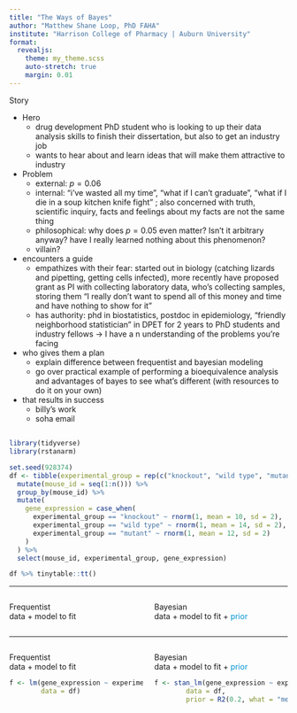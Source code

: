 ```yaml
---
title: "The Ways of Bayes"
author: "Matthew Shane Loop, PhD FAHA"
institute: "Harrison College of Pharmacy | Auburn University"
format: 
  revealjs:
    theme: my_theme.scss
    auto-stretch: true
    margin: 0.01
---
```


Story

* Hero
  * drug development PhD student who is looking to up their data analysis skills to finish their dissertation, but also to get an industry job
  * wants to hear about and learn ideas that will make them attractive to industry
* Problem
  * external: $p = 0.06$
  * internal: "i've wasted all my time", "what if I can't graduate", "what if I die in a soup kitchen knife fight" ; also concerned with truth, scientific inquiry, facts and feelings about my facts are not the same thing
  * philosophical: why does $p=0.05$ even matter? Isn't it arbitrary anyway? have I really learned nothing about this phenomenon?
  * villain?
* encounters a guide
  * empathizes with their fear: started out in biology (catching lizards and pipetting, getting cells infected), more recently have proposed grant as PI with collecting laboratory data, who's collecting samples, storing them "I really don't want to spend all of this money and time and have nothing to show for it"
  * has authority: phd in biostatistics, postdoc in epidemiology, "friendly neighborhood statistician" in DPET for 2 years to PhD students and industry fellows -> I have a n understanding of the problems you're facing
* who gives them a plan
  * explain difference between frequentist and bayesian modeling
  * go over practical example of performing a bioequivalence analysis and advantages of bayes to see what's different (with resources to do it on your own)
* that results in success
  * billy's work
  * soha email

## {.scrollable}
```r
library(tidyverse)
library(rstanarm)

set.seed(928374)
df <- tibble(experimental_group = rep(c("knockout", "wild type", "mutant"), times = 7)) %>%
  mutate(mouse_id = seq(1:n())) %>%
  group_by(mouse_id) %>%
  mutate(
    gene_expression = case_when(
      experimental_group == "knockout" ~ rnorm(1, mean = 10, sd = 2),
      experimental_group == "wild type" ~ rnorm(1, mean = 14, sd = 2),
      experimental_group == "mutant" ~ rnorm(1, mean = 12, sd = 2)
    )
  ) %>%
  select(mouse_id, experimental_group, gene_expression)
```
```r
df %>% tinytable::tt()
```

---

:::: {.columns}

::: {.column width="50%"}
Frequentist  
data + model to fit
:::

::: {.column width="50%"}
Bayesian  
data + model to fit + [prior ]{style="color:#0093d2"}

:::

::::

---

:::: {.columns}

::: {.column width="50%"}
Frequentist  
data + model to fit  
```r
f <- lm(gene_expression ~ experimental_group, 
        data = df)
```
:::

::: {.column width="50%"}
Bayesian  
data + model to fit + [prior]{style="color:#0093d2"}  
```r
f <- stan_lm(gene_expression ~ experimental_group, 
        data = df,
        prior = R2(0.2, what = "mean"))
```
:::

::::